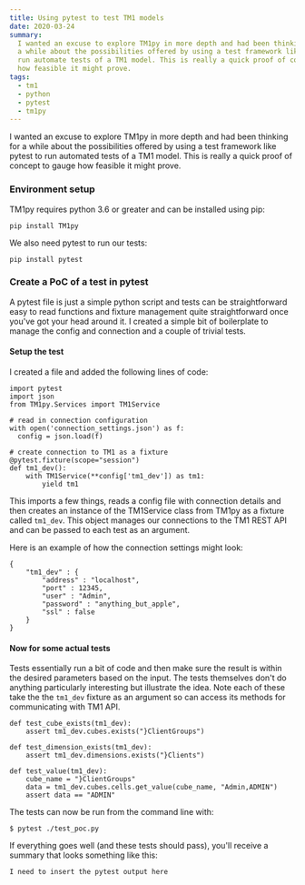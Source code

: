 ```yaml
---
title: Using pytest to test TM1 models
date: 2020-03-24
summary:
  I wanted an excuse to explore TM1py in more depth and had been thinking for
  a while about the possibilities offered by using a test framework like pytest to
  run automate tests of a TM1 model. This is really a quick proof of concept to gauge
  how feasible it might prove.
tags:
  - tm1
  - python
  - pytest
  - tm1py
---
```


I wanted an excuse to explore TM1py in more depth and had been thinking for a while about the possibilities offered by using a test framework like pytest to run automated tests of a TM1 model. This is really a quick proof of concept to gauge how feasible it might prove.

### Environment setup

TM1py requires python 3.6 or greater and can be installed using pip:

```bash{promptUser: "alex"}{promptHost: "thinky"}
pip install TM1py
```

We also need pytest to run our tests:

```bash{promptUser: "alex"}{promptHost: "thinky"}
pip install pytest
```

### Create a PoC of a test in pytest

A pytest file is just a simple python script and tests can be straightforward easy to read functions and fixture management quite straightforward once you've got your head around it. I created a simple bit of boilerplate to manage the config and connection and a couple of trivial tests.

#### Setup the test

I created a file and added the following lines of code:

```python{codeTitle: "test_poc.py"}
import pytest
import json
from TM1py.Services import TM1Service

# read in connection configuration
with open('connection_settings.json') as f:
  config = json.load(f)

# create connection to TM1 as a fixture
@pytest.fixture(scope="session")
def tm1_dev():
    with TM1Service(**config['tm1_dev']) as tm1:
        yield tm1
```

This imports a few things, reads a config file with connection details and then creates an instance of the TM1Service class from TM1py as a fixture called `tm1_dev`. This object manages our connections to the TM1 REST API and can be passed to each test as an argument.

Here is an example of how the connection settings might look:

```json{codeTitle: "connection_settings.py"}
{
    "tm1_dev" : {
        "address" : "localhost",
        "port" : 12345,
        "user" : "Admin",
        "password" : "anything_but_apple",
        "ssl" : false
    }
}
```

#### Now for some actual tests

Tests essentially run a bit of code and then make sure the result is within the desired parameters based on the input. The tests themselves don't do anything particularly interesting but illustrate the idea. Note each of these take the the `tm1_dev` fixture as an argument so can access its methods for communicating with TM1 API.

```python{codeTitle: "test_poc.py"}
def test_cube_exists(tm1_dev):
    assert tm1_dev.cubes.exists("}ClientGroups")

def test_dimension_exists(tm1_dev):
    assert tm1_dev.dimensions.exists("}Clients")

def test_value(tm1_dev):
    cube_name = "}ClientGroups"
    data = tm1_dev.cubes.cells.get_value(cube_name, "Admin,ADMIN")
    assert data == "ADMIN"
```

The tests can now be run from the command line with:

```bash{promptUser: "alex"}{promptHost: "thinky"}
$ pytest ./test_poc.py
```

If everything goes well (and these tests should pass), you'll receive a summary that looks something like this:

```
I need to insert the pytest output here
```
